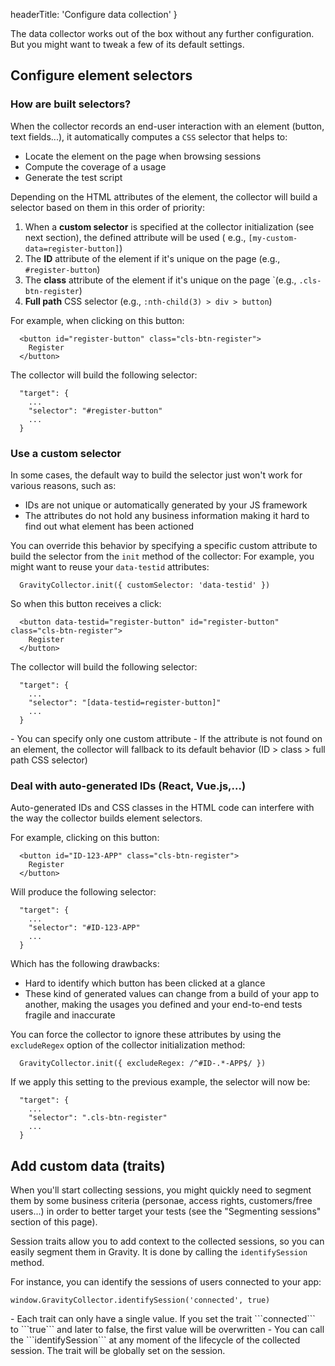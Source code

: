 
  headerTitle: 'Configure data collection'
}

The data collector works out of the box without any further configuration.
But you might want to tweak a few of its default settings.

## Configure element selectors
### How are built selectors?

When the collector records an end-user interaction with an element (button, text fields...), it automatically computes a ```CSS``` selector that helps to:

- Locate the element on the page when browsing sessions
- Compute the coverage of a usage
- Generate the test script

Depending on the HTML attributes of the element, the collector will build a selector based on them in this order of priority:

1) When a **custom selector** is specified at the collector initialization (see next section), the defined attribute will be used  ( e.g., ```[my-custom-data=register-button]```)
2) The **ID** attribute of the element if it's unique on the page (e.g., ```#register-button```)
3) The **class** attribute of the element if it's unique on the page `(e.g., ```.cls-btn-register```)
4) **Full path** CSS selector (e.g., ```:nth-child(3) > div > button```)

For example, when clicking on this button:

```
  <button id="register-button" class="cls-btn-register">
    Register
  </button>
```

The collector will build the following selector:
```
  "target": {
    ...
    "selector": "#register-button"
    ...
  }
```

### Use a custom selector

In some cases, the default way to build the selector just won't work for various reasons, such as:

- IDs are not unique or automatically generated by your JS framework
- The attributes do not hold any business information making it hard to find out what element has been actioned

You can override this behavior by specifying a specific custom attribute to build the selector from the ```init``` method of the collector:
For example, you might want to reuse your ```data-testid``` attributes:

```
  GravityCollector.init({ customSelector: 'data-testid' })
```

So when this button receives a click:

```
  <button data-testid="register-button" id="register-button" class="cls-btn-register">
    Register
  </button>
```

The collector will build the following selector:
```
  "target": {
    ...
    "selector": "[data-testid=register-button]"
    ...
  }
```

<Alert type={AlertType.info}>
  - You can specify only one custom attribute
  - If the attribute is not found on an element, the collector will fallback to its default behavior (ID > class > full path CSS selector)
</Alert>

### Deal with auto-generated IDs (React, Vue.js,...)

Auto-generated IDs and CSS classes in the HTML code can interfere with the way the collector builds element selectors.

For example, clicking on this button:

```
  <button id="ID-123-APP" class="cls-btn-register">
    Register
  </button>
```

Will produce the following selector:

```
  "target": {
    ...
    "selector": "#ID-123-APP"
    ...
  }
```

Which has the following drawbacks:
- Hard to identify which button has been clicked at a glance
- These kind of generated values can change from a build of your app to another, making the usages you defined and your end-to-end tests fragile and inaccurate

You can force the collector to ignore these attributes by using the ```excludeRegex``` option of the collector initialization method:

```
  GravityCollector.init({ excludeRegex: /^#ID-.*-APP$/ })
```

If we apply this setting to the previous example, the selector will now be:

```
  "target": {
    ...
    "selector": ".cls-btn-register"
    ...
  }
```

## Add custom data (traits)

When you'll start collecting sessions, you might quickly need to segment them by some business criteria (personae, access rights, customers/free users...) in order to better target your tests (see the "Segmenting sessions" section of this page).

Session traits allow you to add context to the collected sessions, so you can easily segment them in Gravity. It is done by calling the ```identifySession``` method.


For instance, you can identify the sessions of users connected to your app:

```
window.GravityCollector.identifySession('connected', true)
```

<Alert type={AlertType.info}>
  - Each trait can only have a single value. If you set the trait ```connected``` to ```true``` and later to false, the first value will be overwritten
  - You can call the ```identifySession``` at any moment of the lifecycle of the collected session. The trait will be globally set on the session.
</Alert>



